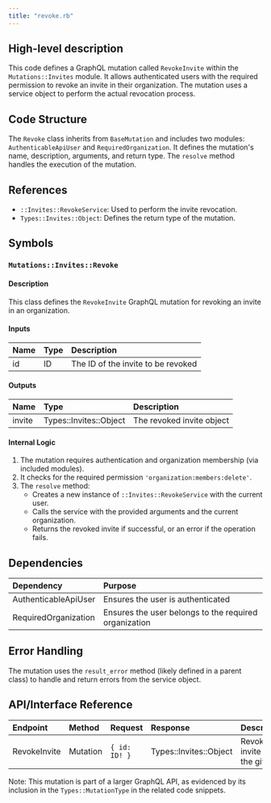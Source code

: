 ```yaml
---
title: "revoke.rb"
---
```


## High-level description
This code defines a GraphQL mutation called `RevokeInvite` within the `Mutations::Invites` module. It allows authenticated users with the required permission to revoke an invite in their organization. The mutation uses a service object to perform the actual revocation process.

## Code Structure
The `Revoke` class inherits from `BaseMutation` and includes two modules: `AuthenticableApiUser` and `RequiredOrganization`. It defines the mutation's name, description, arguments, and return type. The `resolve` method handles the execution of the mutation.

## References
- `::Invites::RevokeService`: Used to perform the invite revocation.
- `Types::Invites::Object`: Defines the return type of the mutation.

## Symbols

### `Mutations::Invites::Revoke`
#### Description
This class defines the `RevokeInvite` GraphQL mutation for revoking an invite in an organization.

#### Inputs
| Name | Type | Description |
|:-----|:-----|:------------|
| id | ID | The ID of the invite to be revoked |

#### Outputs
| Name | Type | Description |
|:-----|:-----|:------------|
| invite | Types::Invites::Object | The revoked invite object |

#### Internal Logic
1. The mutation requires authentication and organization membership (via included modules).
2. It checks for the required permission `'organization:members:delete'`.
3. The `resolve` method:
   - Creates a new instance of `::Invites::RevokeService` with the current user.
   - Calls the service with the provided arguments and the current organization.
   - Returns the revoked invite if successful, or an error if the operation fails.

## Dependencies
| Dependency | Purpose |
|:-----------|:--------|
| AuthenticableApiUser | Ensures the user is authenticated |
| RequiredOrganization | Ensures the user belongs to the required organization |

## Error Handling
The mutation uses the `result_error` method (likely defined in a parent class) to handle and return errors from the service object.

## API/Interface Reference
| Endpoint | Method | Request | Response | Description |
|:---------|:-------|:--------|:---------|:------------|
| RevokeInvite | Mutation | `{ id: ID! }` | Types::Invites::Object | Revokes an invite with the given ID |

Note: This mutation is part of a larger GraphQL API, as evidenced by its inclusion in the `Types::MutationType` in the related code snippets.